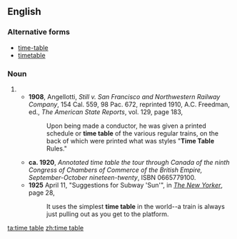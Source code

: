 ==English==

===Alternative forms===
* [[time-table]]
* [[timetable]]
===Noun===
{{en-noun|s|head=[[time]] [[table]]}}
# {{alternative spelling of|timetable}}
#* '''1908''', Angellotti, ''Still v. San Francisco and Northwestern Railway Company'', 154 Cal. 559, 98 Pac. 672, reprinted 1910, A.C. Freedman, ed., ''The American State Reports'', vol. 129, page 183,
#*: Upon being made a conductor, he was given a printed schedule or '''time table''' of the various regular trains, on the back of which were printed what was styles "'''Time Table''' Rules."
#* '''ca. 1920''', ''Annotated time table the tour through Canada of the ninth Congress of Chambers of Commerce of the British Empire, September-October nineteen-twenty'', ISBN 0665779100.<!--This is according to WorldCat. I don't know how a ca. 1920 publication can have an ISBN.-->
#* '''1925''' April 11, "Suggestions for Subway 'Sun'", in ''[[w:The New Yorker|The New Yorker]]'', page 28,<!--confirmed on microfilm-->
#*: It uses the simplest '''time table''' in the world--a train is always just pulling out as you get to the platform.

[[ta:time table]]
[[zh:time table]]